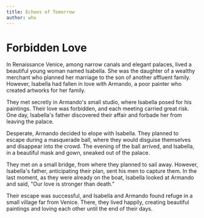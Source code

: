 ```yaml
---
title: Echoes of Tomorrow
author: whx
---
```


# Forbidden Love

In Renaissance Venice, among narrow canals and elegant palaces, lived a beautiful young woman named Isabella. She was the daughter of a wealthy merchant who planned her marriage to the son of another affluent family. However, Isabella had fallen in love with Armando, a poor painter who created artworks for her family.

They met secretly in Armando's small studio, where Isabella posed for his paintings. Their love was forbidden, and each meeting carried great risk. One day, Isabella's father discovered their affair and forbade her from leaving the palace.

Desperate, Armando decided to elope with Isabella. They planned to escape during a masquerade ball, where they would disguise themselves and disappear into the crowd. The evening of the ball arrived, and Isabella, in a beautiful mask and gown, sneaked out of the palace.

They met on a small bridge, from where they planned to sail away. However, Isabella's father, anticipating their plan, sent his men to capture them. In the last moment, as they were already on the boat, Isabella looked at Armando and said, "Our love is stronger than death."

Their escape was successful, and Isabella and Armando found refuge in a small village far from Venice. There, they lived happily, creating beautiful paintings and loving each other until the end of their days.

